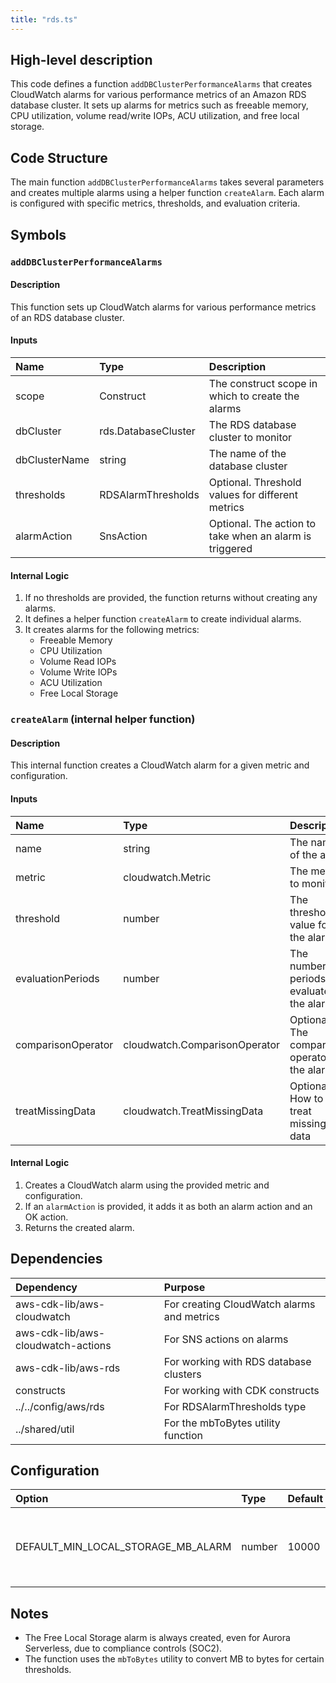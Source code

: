```yaml
---
title: "rds.ts"
---
```


## High-level description
This code defines a function `addDBClusterPerformanceAlarms` that creates CloudWatch alarms for various performance metrics of an Amazon RDS database cluster. It sets up alarms for metrics such as freeable memory, CPU utilization, volume read/write IOPs, ACU utilization, and free local storage.

## Code Structure
The main function `addDBClusterPerformanceAlarms` takes several parameters and creates multiple alarms using a helper function `createAlarm`. Each alarm is configured with specific metrics, thresholds, and evaluation criteria.

## Symbols

### `addDBClusterPerformanceAlarms`
#### Description
This function sets up CloudWatch alarms for various performance metrics of an RDS database cluster.

#### Inputs
| Name | Type | Description |
|:-----|:-----|:------------|
| scope | Construct | The construct scope in which to create the alarms |
| dbCluster | rds.DatabaseCluster | The RDS database cluster to monitor |
| dbClusterName | string | The name of the database cluster |
| thresholds | RDSAlarmThresholds | Optional. Threshold values for different metrics |
| alarmAction | SnsAction | Optional. The action to take when an alarm is triggered |

#### Internal Logic
1. If no thresholds are provided, the function returns without creating any alarms.
2. It defines a helper function `createAlarm` to create individual alarms.
3. It creates alarms for the following metrics:
   - Freeable Memory
   - CPU Utilization
   - Volume Read IOPs
   - Volume Write IOPs
   - ACU Utilization
   - Free Local Storage

### `createAlarm` (internal helper function)
#### Description
This internal function creates a CloudWatch alarm for a given metric and configuration.

#### Inputs
| Name | Type | Description |
|:-----|:-----|:------------|
| name | string | The name of the alarm |
| metric | cloudwatch.Metric | The metric to monitor |
| threshold | number | The threshold value for the alarm |
| evaluationPeriods | number | The number of periods to evaluate the alarm |
| comparisonOperator | cloudwatch.ComparisonOperator | Optional. The comparison operator for the alarm |
| treatMissingData | cloudwatch.TreatMissingData | Optional. How to treat missing data |

#### Internal Logic
1. Creates a CloudWatch alarm using the provided metric and configuration.
2. If an `alarmAction` is provided, it adds it as both an alarm action and an OK action.
3. Returns the created alarm.

## Dependencies
| Dependency | Purpose |
|:-----------|:--------|
| aws-cdk-lib/aws-cloudwatch | For creating CloudWatch alarms and metrics |
| aws-cdk-lib/aws-cloudwatch-actions | For SNS actions on alarms |
| aws-cdk-lib/aws-rds | For working with RDS database clusters |
| constructs | For working with CDK constructs |
| ../../config/aws/rds | For RDSAlarmThresholds type |
| ../shared/util | For the mbToBytes utility function |

## Configuration
| Option | Type | Default | Description |
|:-------|:-----|:--------|:------------|
| DEFAULT_MIN_LOCAL_STORAGE_MB_ALARM | number | 10000 | Default minimum local storage in MB for the alarm |

## Notes
- The Free Local Storage alarm is always created, even for Aurora Serverless, due to compliance controls (SOC2).
- The function uses the `mbToBytes` utility to convert MB to bytes for certain thresholds.